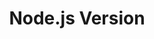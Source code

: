 ---
id: "node_easy_020"
questionType: "MULTIPLE_CHOICE"
title: "Node.js Version"
description: "Which command displays the installed Node.js version?"
difficulty: "EASY"
category: "Node.js"
options:
  - "node -v"
  - "npm -v"
  - "node version"
  - "npm version"
correctAnswer: 0
---